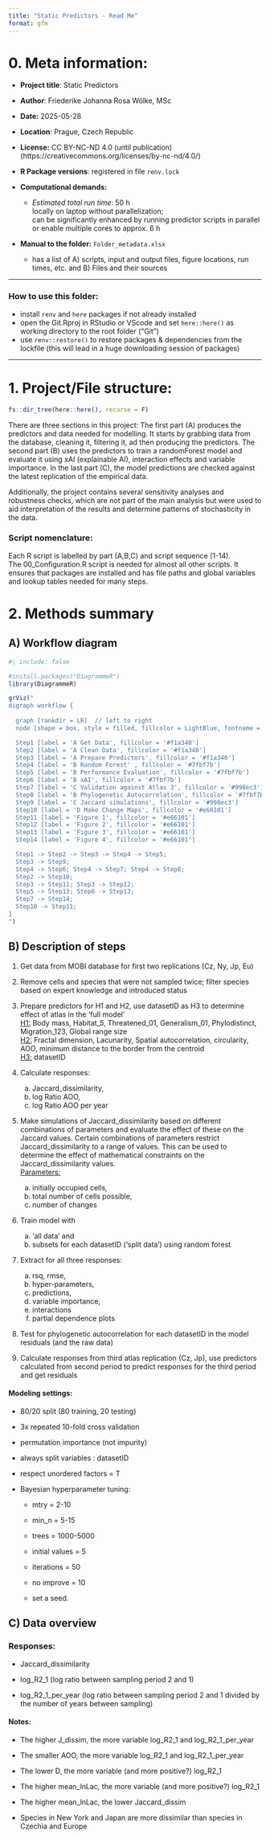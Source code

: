 ```yaml
---
title: "Static Predictors - Read Me"
format: gfm
---
```


# 0. Meta information:

-   **Project title**: Static Predictors

-   **Author**: Friederike Johanna Rosa Wölke, MSc

-   **Date:** 2025-05-28

-   **Location**: Prague, Czech Republic

-   **License:** CC BY-NC-ND 4.0 (until publication)
    (https://creativecommons.org/licenses/by-nc-nd/4.0/)

-   **R Package versions**: registered in file `renv.lock`

-   **Computational demands:**

    -   *Estimated total run time*: 50 h\
        locally on laptop without parallelization;\
        can be significantly enhanced by running predictor scripts in
        parallel or enable multiple cores to approx. 6 h

-   **Manual to the folder:** `Folder_metadata.xlsx`

    -   has a list of A) scripts, input and output files, figure
        locations, run times, etc. and B) Files and their sources

------------------------------------------------------------------------

### How to use this folder:

-   install `renv` and `here` packages if not already installed
-   open the Git.Rproj in RStudio or VScode and set `here::here()` as
    working directory to the root folder ("Git")
-   use `renv::restore()` to restore packages & dependencies from the
    lockfile (this will lead in a huge downloading session of packages)

------------------------------------------------------------------------

# 1. Project/File structure:

```r
fs::dir_tree(here::here(), recurse = F)
```

There are three sections in this project: The first part (A) produces
the predictors and data needed for modelling. It starts by grabbing data
from the database, cleaning it, filtering it, ad then producing the
predictors. The second part (B) uses the predictors to train a
randomForest model and evaluate it using xAI (explainable AI),
interaction effects and variable importance. In the last part (C), the
model predictions are checked against the latest replication of the
empirical data.

Additionally, the project contains several sensitivity analyses and
robustness checks, which are not part of the main analysis but were used
to aid interpretation of the results and determine patterns of
stochasticity in the data.

### Script nomenclature:

Each R script is labelled by part (A,B,C) and script sequence (1-14).\
The 00_Configuration.R script is needed for almost all other scripts. It
ensures that packages are installed and has file paths and global
variables and lookup tables needed for many steps.

# 2. Methods summary

## A) Workflow diagram

```r
#| include: false

#install.packages("DiagrammeR")
library(DiagrammeR)

grViz("
digraph workflow {
  
  graph [rankdir = LR]  // left to right
  node [shape = box, style = filled, fillcolor = LightBlue, fontname = Helvetica]

  Step1 [label = 'A Get Data', fillcolor = '#f1a340']
  Step2 [label = 'A Clean Data', fillcolor = '#f1a340']
  Step3 [label = 'A Prepare Predictors', fillcolor = '#f1a340']
  Step4 [label = 'B Random Forest' , fillcolor = '#7fbf7b']
  Step5 [label = 'B Performance Evaluation', fillcolor = '#7fbf7b']
  Step6 [label = 'B xAI', fillcolor = '#7fbf7b']
  Step7 [label = 'C Validation against Atlas 3', fillcolor = '#998ec3']
  Step8 [label = 'B Phylogenetic Autocorrelation', fillcolor = '#7fbf7b']
  Step9 [label = 'C Jaccard simulations', fillcolor = '#998ec3']
  Step10 [label = 'D Make Change Maps', fillcolor = '#e66101']
  Step11 [label = 'Figure 1', fillcolor = '#e66101']
  Step12 [label = 'Figure 2', fillcolor = '#e66101']
  Step13 [label = 'Figure 3', fillcolor = '#e66101']
  Step14 [label = 'Figure 4', fillcolor = '#e66101']

  Step1 -> Step2 -> Step3 -> Step4 -> Step5;
  Step3 -> Step9;
  Step4 -> Step6; Step4 -> Step7; Step4 -> Step8;
  Step2 -> Step10;
  Step3 -> Step11; Step3 -> Step12;
  Step5 -> Step13; Step6 -> Step13;
  Step7 -> Step14;
  Step10 -> Step11;
}
")

```

## B) Description of steps

1.  Get data from MOBI database for first two replications (Cz, Ny, Jp,
    Eu)

2.  Remove cells and species that were not sampled twice; filter species
    based on expert knowledge and introduced status

3.  Prepare predictors for H1 and H2, use datasetID as H3 to determine
    effect of atlas in the 'full model'\
    [H1:]{.underline} Body mass, Habitat_5, Threatened_01,
    Generalism_01, Phylodistinct, Migration_123, Global range size\
    [H2:]{.underline} Fractal dimension, Lacunarity, Spatial
    autocorrelation, circularity, AOO, minimum distance to the border
    from the centroid\
    [H3:]{.underline} datasetID

4.  Calculate responses:\

    a)  Jaccard_dissimilarity,\
    b)  log Ratio AOO,\
    c)  log Ratio AOO per year

5.  Make simulations of Jaccard_dissimilarity based on different
    combinations of parameters and evaluate the effect of these on the
    Jaccard values. Certain combinations of parameters restrict
    Jaccard_dissimilarity to a range of values. This can be used to
    determine the effect of mathematical constraints on the
    Jaccard_dissimilarity values.\
    [Parameters:]{.underline}\

    a)  initially occupied cells,\
    b)  total number of cells possible,\
    c)  number of changes

6.  Train model with\

    a)  'all data' and\
    b)  subsets for each datasetID ('split data') using random forest

7.  Extract for all three responses:\

    a)  rsq, rmse,\
    b)  hyper-parameters,\
    c)  predictions,\
    d)  variable importance,\
    e)  interactions\
    f)  partial dependence plots

8.  Test for phylogenetic autocorrelation for each datasetID in the
    model residuals (and the raw data)

9.  Calculate responses from third atlas replication (Cz, Jp), use
    predictors calculated from second period to predict responses for
    the third period and get residuals

#### Modeling settings:

-   80/20 split (80 training, 20 testing)

-   3x repeated 10-fold cross validation

-   permutation importance (not impurity)

-   always split variables : datasetID

-   respect unordered factors = T

-   Bayesian hyperparameter tuning:

    -   mtry = 2-10

    -   min_n = 5-15

    -   trees = 1000-5000

    -   initial values = 5

    -   iterations = 50

    -   no improve = 10

    -   set a seed.

## C) Data overview

### Responses:

-   Jaccard_dissimilarity

-   log_R2_1 (log ratio between sampling period 2 and 1)

-   log_R2_1_per_year (log ratio between sampling period 2 and 1 divided
    by the number of years between sampling)

#### Notes:

-   The higher J_dissim, the more variable log_R2_1 and
    log_R2_1_per_year

-   The smaller AOO, the more variable log_R2_1 and log_R2_1_per_year

-   The lower D, the more variable (and more positive?) log_R2_1

-   The higher mean_lnLac, the more variable (and more positive?)
    log_R2_1

-   The higher mean_lnLac, the lower Jaccard_dissim

-   Species in New York and Japan are more dissimilar than species in
    Czechia and Europe